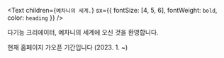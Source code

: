 <Text
  children={`예차니의 세계.`}
  sx={{ fontSize: [4, 5, 6], fontWeight: `bold`, color: `heading` }}
/>

다기능 크리에이터, 예차니의 세계에 오신 것을 환영합니다.

현재 홈페이지 가오픈 기간입니다 (2023. 1. ~)

